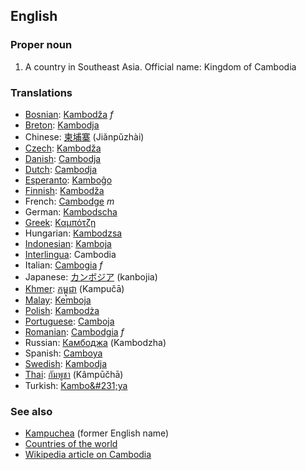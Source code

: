 ==English==

===Proper noun===

# A country in Southeast Asia. Official name: Kingdom of Cambodia


===Translations===
*[[Bosnian]]: [[Kambodža]] ''f''
*[[Breton]]: [[Kambodja]]
*Chinese: [[柬埔寨]] (Jiǎnpǔzhài)
*[[Czech]]: [[Kambodža]]
*[[Danish]]: [[Cambodja]]
*[[Dutch]]: [[Cambodja]]
*[[Esperanto]]: [[Kamboĝo]]
*[[Finnish]]: [[Kambodža]]
*French: [[Cambodge]] ''m''
*German: [[Kambodscha]]
*[[Greek]]: [[Καμπότζη]]
*Hungarian: [[Kambodzsa]]
*[[Indonesian]]: [[Kamboja]]
*[[Interlingua]]: Cambodia
*Italian: [[Cambogia]] ''f''
*Japanese: [[カンボジア]] (kanbojia)
*[[Khmer]]: [[កម្ពុជា]] (Kampučā)
*[[Malay]]: [[Kemboja]]
*[[Polish]]: [[Kambodża]]
*[[Portuguese]]: [[Camboja]]
*[[Romanian]]: [[Cambodgia]] ''f''
*Russian: [[Камбоджа]] (Kambodzha)
*Spanish: [[Camboya]]
*[[Swedish]]: [[Kambodja]]
*[[Thai]]: [[กัมพูชา]] (Kâmpūčhā)
*Turkish: [[Kambo&#231;ya]]

===See also===
*[[Kampuchea]] (former English name)
*[[Countries of the world]]
*[[w:Cambodia|Wikipedia article on Cambodia]]